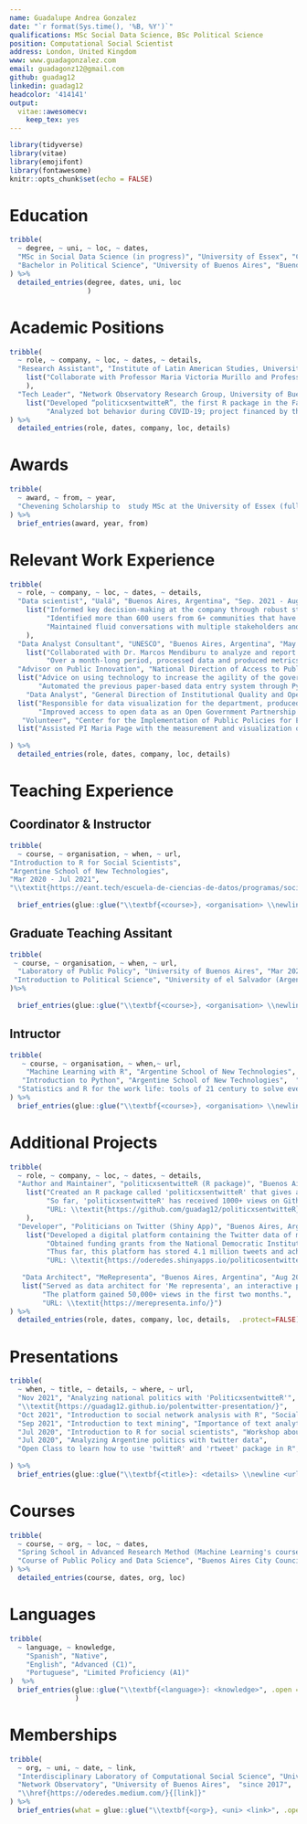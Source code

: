 ```yaml
---
name: Guadalupe Andrea Gonzalez
date: "`r format(Sys.time(), '%B, %Y')`"
qualifications: MSc Social Data Science, BSc Political Science
position: Computational Social Scientist
address: London, United Kingdom
www: www.guadagonzalez.com
email: guadagonz12@gmail.com
github: guadag12
linkedin: guadag12
headcolor: '414141'
output:
  vitae::awesomecv:
    keep_tex: yes
---
```


```r
library(tidyverse)
library(vitae)
library(emojifont)
library(fontawesome)
knitr::opts_chunk$set(echo = FALSE)
```

# Education

```r
tribble(
  ~ degree, ~ uni, ~ loc, ~ dates,
  "MSc in Social Data Science (in progress)", "University of Essex", "Colchester, United Kingdom", "Oct. 2022 - Present",
  "Bachelor in Political Science", "University of Buenos Aires", "Buenos Aires, Argentina", "Mar 2013 - Nov. 2018", 
) %>% 
  detailed_entries(degree, dates, uni, loc
                   )
```

# Academic Positions

```r

tribble(
  ~ role, ~ company, ~ loc, ~ dates, ~ details,
  "Research Assistant", "Institute of Latin American Studies, University of Columbia", "", "Aug 2021 - Aug 2021", 
    list("Collaborate with Professor Maria Victoria Murillo and Professor Gabriel Kessler to manage the design and construction of methodology for applied text mining analysis of scientific networks in R. The investigation is based on 645 papers created by CONICET’s researchers and analyzed sub-communities and how political scientists and sociologists connect with each other. "
    ),
  "Tech Leader", "Network Observatory Research Group, University of Buenos Aires", "Buenos Aires, Argentina", "Mar 2018 - Mar 2022", 
    list("Developed “politicxsentwitteR”, the first R package in the Faculty of Social Science at University of Buenos Aires.", 
         "Analyzed bot behavior during COVID-19; project financed by the European Union (UE), 100 Por Cierto and Argentine Journalism Forum (FOPEA).")
) %>% 
  detailed_entries(role, dates, company, loc, details)

```

# Awards

```r
tribble(
  ~ award, ~ from, ~ year,
  "Chevening Scholarship to  study MSc at the University of Essex (full scholarship)", "British Embassy", "2022/2023"
) %>%
  brief_entries(award, year, from)
```


# Relevant Work Experience

```r
tribble(
  ~ role, ~ company, ~ loc, ~ dates, ~ details,
  "Data scientist", "Ualá", "Buenos Aires, Argentina", "Sep. 2021 - Aug 2022", 
    list("Informed key decision-making at the company through robust statistical analysis and models using programming language as well as cloud services, like Amazon Web Services. ",
         "Identified more than 600 users from 6+ communities that have a high probability to commit fraud and designed a plan of action based on cut transactionality of the authorities of every community.",
         "Maintained fluid conversations with multiple stakeholders and produced reports on digital advocacy for the CEO on the impact of the company’s social media to assist negotiation with different investors and politicians."
    ),
  "Data Analyst Consultant", "UNESCO", "Buenos Aires, Argentina", "May 2020 - Jun 2020", 
    list("Collaborated with Dr. Marcos Mendiburu to analyze and report the results of the annual worldwide survey for SDG Indicator 16.10.2. (“Number of countries that adopt and implement constitutional, statutory and/or policy guarantees for public access to information”).", 
         "Over a month-long period, processed data and produced metrics and a report on compliance and public information in 65+ countries across 5 continents. "),
  "Advisor on Public Innovation", "National Direction of Access to Public Information, National Executive Power", "Buenos Aires, Argentina", "Apr 2020 - Aug 2020", 
  list("Advice on using technology to increase the agility of the government’s decision-making process; as member of the National Table for Open Government, worked with the Open Data department to build a more transparent space; and generated two new databases to increase the amount of data available.",
       "Automated the previous paper-based data entry system through Python."),
    "Data Analyst", "General Direction of Institutional Quality and Open Government, Buenos Aires City Council", "Buenos Aires, Argentina", "Mar 2019 - Dec 2020", 
  list("Responsible for data visualization for the department, produced and compiled 50+ visualizations related to climate change, transport and gender equality.",
       "Improved access to open data as an Open Government Partnership member and contributed to the creation and implementation of the open data standards established by the Open Knowledge Foundation."),
   "Volunteer", "Center for the Implementation of Public Policies for Equity and Growth (CIPPEC)", "Buenos Aires, Argentina", "Jun 2017 - Dec 2017", 
  list("Assisted PI Maria Page with the measurement and visualization of vote transfers in the 2017 Argentina national election and helped build the database needed for a survey conducted by CIPPEC with Prof. Ernesto Calvo and PI Mara Page."),
 
) %>% 
  detailed_entries(role, dates, company, loc, details)
```


# Teaching Experience


## Coordinator & Instructor

```r
tribble(
  ~ course, ~ organisation, ~ when, ~ url,
"Introduction to R for Social Scientists", 
"Argentine School of New Technologies",  
"Mar 2020 - Jul 2021",
"\\textit{https://eant.tech/escuela-de-ciencias-de-datos/programas/social-data-analytics}") %>% 
  
  brief_entries(glue::glue("\\textbf{<course>}, <organisation> \\newline <url>", .open = "<", .close = ">"), paste0(when), .protect = FALSE)
```


## Graduate Teaching Assitant

```r
tribble(
 ~ course, ~ organisation, ~ when, ~ url,
  "Laboratory of Public Policy", "University of Buenos Aires", "Mar 2020 - Jul 2021", "\\textit{http://labpoliticasuba.com/}",
 "Introduction to Political Science", "University of el Salvador (Argentina)", "Mar 2020 - Jul 2021", ""
)%>% 
  
  brief_entries(glue::glue("\\textbf{<course>}, <organisation> \\newline <url>", .open = "<", .close = ">"), when, .protect = FALSE)

```


## Intructor

```r
tribble(
   ~ course, ~ organisation, ~ when,~ url,
    "Machine Learning with R", "Argentine School of New Technologies",  "Jun 2020 - Aug 2021", "\\textit{ https://eant.tech/escuela-de-ciencias-de-datos/cursos/machine-learning-con-R}",
   "Introduction to Python", "Argentine School of New Technologies",  "Jun 2020 - Aug 2021", "\\textit{ https://eant.tech/escuela-de-ciencias-de-datos/cursos/introduccion-a-la-programacion-con-python}",
  "Statistics and R for the work life: tools of 21 century to solve everyday problems", "Santa Fé Capacita", "Apr 2021", ""
) %>% 
  brief_entries(glue::glue("\\textbf{<course>}, <organisation> \\newline <url>", .open = "<", .close = ">"), when, .protect = FALSE)
```

# Additional Projects

```r

tribble(
  ~ role, ~ company, ~ loc, ~ dates, ~ details,
  "Author and Maintainer", "politicxsentwitteR (R package)", "Buenos Aires, Argentina", "Jun 2021 - Present", 
    list("Created an R package called 'politicxsentwitteR' that gives access without credentials to the Twitter data of public servants in order to generate greater transparency on political discourse discuss on social media.",
         "So far, 'politicxsentwitteR' has received 1000+ views on Github.",
         "URL: \\textit{https://github.com/guadag12/politicxsentwitteR}"
    ),
  "Developer", "Politicians on Twitter (Shiny App)", "Buenos Aires, Argentina", "Jun 2021 - Present", 
    list("Developed a digital platform containing the Twitter data of more than 700 accounts of politicians and public figures, that is having a direct impact on combating misinformation and improving the communication strategy of consultants and political communication teams in Argentina.", 
         "Obtained funding grants from the National Democratic Institute and Democracia en Red.",
         "Thus far, this platform has stored 4.1 million tweets and achieved 30,000+ views in just 3 months.",
         "URL: \\textit{https://oderedes.shinyapps.io/politicosentwitter/}"),
  
   "Data Architect", "MeRepresenta", "Buenos Aires, Argentina", "Aug 2021 - Nov 2021", 
   list("Served as data architect for 'Me representa', an interactive platform where citizens can find comprehensive information on candidates, parties and political party platforms.",
        "The platform gained 50,000+ views in the first two months.", 
        "URL: \\textit{https://merepresenta.info/}")
) %>% 
  detailed_entries(role, dates, company, loc, details,  .protect=FALSE) 

```

\newpage


# Presentations

```r
tribble(
  ~ when, ~ title, ~ details, ~ where, ~ url,
  "Nov 2021", "Analyzing national politics with 'PoliticxsentwitteR'", "Presentation of the package and shiny app of 'PoliticxsentwitteR'", "XV National Congress of Political Science, National University of Rosario",
  "\\textit{https://guadag12.github.io/polentwitter-presentation/}",
  "Oct 2021", "Introduction to social network analysis with R", "Social Network Analysis in R using 'politicxsentwitteR'", "Rladies Buenos Aires", "\\textit{https://guadag12.github.io/socialnetwork-rladies-talk/}",
  "Sep 2021", "Introduction to text mining", "Importance of text analytics in social science", "University of Buenos Aires", "\\textit{https://guadag12.github.io/talk-textmining-uba/}",
  "Jul 2020", "Introduction to R for social scientists", "Workshop about basic coding in R and statistics", "Argentine School of New Technologies", "\\textit{https://eant.tech/escuela-de-ciencias-de-datos/cursos/taller-data-analytics-para-ciencias-sociales}",
  "Jul 2020", "Analyzing Argentine politics with twitter data",
  "Open Class to learn how to use 'twitteR' and 'rtweet' package in R", "University of Buenos Aires", "\\textit{https://github.com/labpoliticasuba/Taller-de-Twitter}"
  
) %>% 
  brief_entries(glue::glue("\\textbf{<title>}: <details> \\newline <url>", .open = "<", .close = ">"), when, .protect = FALSE)
```

# Courses

```r
tribble(
  ~ course, ~ org, ~ loc, ~ dates,
  "Spring School in Advanced Research Method (Machine Learning's course)", "University of Oxford", "Oxford, United Kingdom", "Mar 2023",
  "Course of Public Policy and Data Science", "Buenos Aires City Council", "Buenos Aires, Argentina", "Jun 2019"
) %>% 
  detailed_entries(course, dates, org, loc)
```


# Languages

```r
tribble(
  ~ language, ~ knowledge,
    "Spanish", "Native",
    "English", "Advanced (C1)", 
    "Portuguese", "Limited Proficiency (A1)"
)  %>% 
  brief_entries(glue::glue("\\textbf{<language>}: <knowledge>", .open = "<", .close = ">"), .protect = FALSE
                )
```


# Memberships

```r
tribble(
  ~ org, ~ uni, ~ date, ~ link,
  "Interdisciplinary Laboratory of Computational Social Science", "University of Maryland" , "since 2021", "\\href{https://ilcss.umd.edu/}{[link]}",
  "Network Observatory", "University of Buenos Aires",  "since 2017",
  "\\href{https://oderedes.medium.com/}{[link]}"
) %>%
  brief_entries(what = glue::glue("\\textbf{<org>}, <uni> <link>", .open = "<", .close = ">"), when = date, .protect = F)
```
